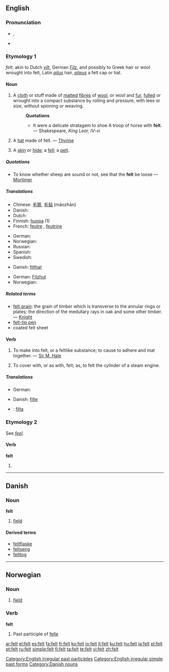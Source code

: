 {{wikipedia|dab=felt}}
==English==

{{rank|best|word|light|248|felt|since|use|used}}

===Pronunciation===
* {{IPA|/fεlt/}}, {{SAMPA|/fElt/}}
* {{audio|en-us-felt.ogg|Audio (US)}}
*: {{rhymes|ɛlt}}

===Etymology 1===
{{etyl|ang}} ''felt''; akin to Dutch ''[[vilt]]'', German ''[[Filz]]'', and possibly to Greek hair or wool wrought into felt, Latin ''[[pilus]]'' hair, ''[[pileus]]'' a felt cap or hat.

====Noun====
{{wikipedia}}
{{en-noun|-}}

# A [[cloth]] or stuff made of [[mat]]ted [[fibre]]s of [[wool]], or wool and [[fur]], [[full]]ed or wrought into a compact substance by rolling and pressure, with lees or size, without spinning or weaving.
#: '''Quotations'''
#:* It were a delicate stratagem to shoe A troop of horse with '''felt'''. &mdash; Shakespeare, ''King Lear, IV-vi''
# A [[hat]] made of felt. &mdash; [[Thynne]]
# {{obsolete}} A [[skin]] or [[hide]]; a [[fell]]; a [[pelt]].

=====Quotations=====
* To know whether sheep are sound or not, see that the '''felt''' be loose &mdash; [[Mortimer]]

=====Translations=====
{{trans-top|cloth made of matted fibres of wool}}
* Chinese: [[毛氈]], [[毛毡]] (máozhān)
* Danish: {{t-|da|filt|n}}
* Dutch: {{t+|nl|vilt|n}}
* Finnish: [[huopa]] (1)
* French: [[feutre]] {{m}}, [[feutrine]] {{f}}
{{trans-mid}}
* German: {{t+|de|Filz|n}}
* Norwegian: {{t-|no|filt|m}}
* Russian: {{t+|ru|фетр|m|sc=Cyrl}}
* Spanish: {{t-|es|fieltro|m}}
* Swedish: {{t+|sv|filt|c}}
{{trans-bottom}}

{{trans-top|hat made of felt}}
* Danish: [[filthat]] {{c}}
{{trans-mid}}
* German: [[Filzhut]] {{m}}
* Norwegian: {{t+|no|filthatt|m}}
{{trans-bottom}}

=====Related terms=====
* [[felt grain]]: the grain of timber which is transverse to the annular rings or plates; the direction of the medullary rays in oak and some other timber. &mdash; [[Knight]]
* [[felt-tip pen]]
* coated felt sheet

====Verb====
{{en-verb}}

# {{transitive}} To make into felt, or a feltlike substance; to cause to adhere and mat together. &mdash; [[Sir M. Hale]]
# {{transitive}} To cover with, or as with, felt; as, to felt the cylinder of a steam engine.

=====Translations=====
{{trans-top|make into felt}}
* German: {{t+|de|filzen}}
{{trans-mid}}
{{trans-bottom}}

{{trans-top|cover with felt}}
* Danish: [[filte]]
{{trans-mid}}
{{trans-bottom}}

{{checktrans}}
* {{ttbc|Swedish}}: [[filta]]

===Etymology 2===
See ''[[feel]]''.

====Verb====
'''felt'''

# {{past of|feel}}

[[Category:English irregular past participles]]
[[Category:English irregular simple past forms]]

----

==Danish==

===Noun===
'''felt''' {{n}}

# [[field]]

====Derived terms====
* [[feltflaske]] {{c}}
* [[feltseng]] {{c}}
* [[felttog]] {{n}}

[[Category:Danish nouns]]

----

==Norwegian==

===Noun===
{{no-noun-n1}}

# [[field]]

===Verb===
'''felt'''

# Past participle of [[felle]]

[[ar:felt]]
[[el:felt]]
[[es:felt]]
[[fa:felt]]
[[fr:felt]]
[[ko:felt]]
[[io:felt]]
[[it:felt]]
[[ku:felt]]
[[hu:felt]]
[[ja:felt]]
[[pl:felt]]
[[pt:felt]]
[[ru:felt]]
[[simple:felt]]
[[fi:felt]]
[[ta:felt]]
[[te:felt]]
[[vi:felt]]
[[zh:felt]]